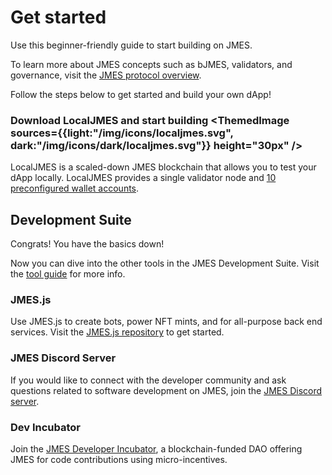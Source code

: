 
# Get started

Use this beginner-friendly guide to start building on JMES.

<Admonition type="tip" icon="💡" title="Learn about JMES">

To learn more about JMES concepts such as bJMES, validators, and governance, visit the [JMES protocol overview](../learn/about/blockchain.mdx).

</Admonition>

Follow the steps below to get started and build your own dApp!

### Download LocalJMES and start building <ThemedImage sources={{light:"/img/icons/localjmes.svg", dark:"/img/icons/dark/localjmes.svg"}} height="30px" />

LocalJMES is a scaled-down JMES blockchain that allows you to test your dApp locally. LocalJMES provides a single validator node and [10 preconfigured wallet accounts](./localjmes/accounts.mdx).

## Development Suite

Congrats! You have the basics down!

Now you can dive into the other tools in the JMES Development Suite. Visit the [tool guide](which-tools.mdx) for more info.

### JMES.js 

Use JMES.js to create bots, power NFT mints, and for all-purpose back end services. Visit the [JMES.js repository](https://github.com/jmesworld/jmes.js) to get started.

### JMES Discord Server

If you would like to connect with the developer community and ask questions related to software development on JMES, join the [JMES Discord server](http://discord.jmes.cloud). 

### Dev Incubator

Join the [JMES Developer Incubator](http://incubator.jmes.cloud), a blockchain-funded DAO offering JMES for code contributions using micro-incentives.